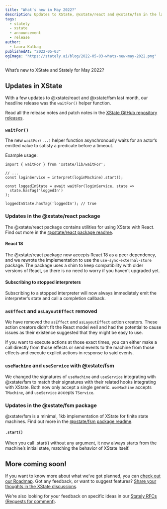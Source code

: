 ```yaml
---
title: "What’s new in May 2022?"
description: Updates to XState, @xstate/react and @xstate/fsm in the last month.
tags:
  - stately
  - xstate
  - announcement
  - release
author:
  - Laura Kalbag
publishedAt: "2022-05-03"
ogImage: "https://stately.ai/blog/2022-05-03-whats-new-may-2022.png"
---
```


What’s new to XState and Stately for May 2022?

## Updates in XState

With a few updates to @xstate/react and @xstate/fsm last month, our headline release was the `waitFor()` helper function.

Read all the release notes and patch notes in the [XState GitHub repository releases](https://github.com/statelyai/xstate/releases).

### `waitFor()`

The new `waitFor(...)` helper function asynchronously waits for an actor’s emitted value to satisfy a predicate before a timeout.

Example usage:

```
import { waitFor } from 'xstate/lib/waitFor';

// ...
const loginService = interpret(loginMachine).start();

const loggedInState = await waitFor(loginService, state =>
  state.hasTag('loggedIn')
);

loggedInState.hasTag('loggedIn'); // true
```

### Updates in the @xstate/react package

The @xstate/react package contains utilities for using XState with React. Find out more in the [@xstate/react package readme](https://github.com/statelyai/xstate/tree/main/packages/xstate-react).

#### React 18

The @xstate/react package now accepts React 18 as a peer dependency, and we rewrote the implementation to use the `use-sync-external-store` package. The package uses a shim to keep compatibility with older versions of React, so there is no need to worry if you haven’t upgraded yet.

#### Subscribing to stopped interpreters

Subscribing to a stopped interpreter will now always immediately emit the interpreter’s state and call a completion callback.

### `asEffect` and `asLayoutEffect` removed

We have removed the `asEffect` and `asLayoutEffect` action creators. These action creators didn’t fit the React model well and had the potential to cause issues as their existence suggested that they might be easy to use.

If you want to execute actions at those exact times, you can either make a call directly from those effects or send events to the machine from those effects and execute explicit actions in response to said events.

### `useMachine` and `useService` with @xstate/fsm 

We changed the signatures of `useMachine` and `useService` integrating with @xstate/fsm to match their signatures with their related hooks integrating with XState. Both now only accept a single generic. `useMachine` accepts `TMachine`, and `useService` accepts `TService`.

### Updates in the @xstate/fsm package

@xstate/fsm is a minimal, 1kb implementation of XState for finite state machines. Find out more in the [@xstate/fsm package readme](https://github.com/statelyai/xstate/tree/main/packages/xstate-fsm).

#### `.start()`

When you call .start() without any argument, it now always starts from the machine’s initial state, matching the behavior of XState itself.

## More coming soon!

If you want to know more about what we’ve got planned, you can [check out our Roadmap](https://xstate.js.org/docs/roadmap/). Got any feedback, or want to suggest features? [Share your thoughts in the XState discussions](https://github.com/statelyai/xstate/discussions).

We’re also looking for your feedback on specific ideas in our [Stately RFCs (Requests for comment)](https://github.com/statelyai/rfcs).